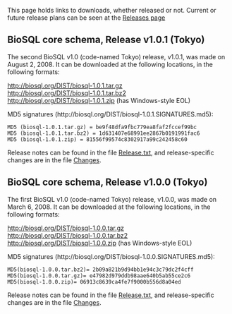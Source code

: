 This page holds links to downloads, whether released or not. Current or future release plans can be seen at the [[Releases|Releases page]]

== BioSQL core schema, Release v1.0.1 (Tokyo) ==

The second BioSQL v1.0 (code-named Tokyo) release, v1.0.1, was made on August 2, 2008. It can be
downloaded at the following locations, in the following formats:

http://biosql.org/DIST/biosql-1.0.1.tar.gz<br/>
http://biosql.org/DIST/biosql-1.0.1.tar.bz2<br/>
http://biosql.org/DIST/biosql-1.0.1.zip (has Windows-style EOL)

MD5 signatures (http://biosql.org/DIST/biosql-1.0.1.SIGNATURES.md5):
 MD5 (biosql-1.0.1.tar.gz) = be9f48dfa9fbc779ea8faf2fccef99bc
 MD5 (biosql-1.0.1.tar.bz2) = 1d631407e68991ee2867b0191991fac6
 MD5 (biosql-1.0.1.zip) = 81556f99574c8302917a99c242458c60

Release notes can be found in the file [http://code.open-bio.org/svnweb/index.cgi/biosql/view/biosql-schema/tags/biosql-release-1-0-1/Release.txt Release.txt], and release-specific changes are in the file [http://code.open-bio.org/svnweb/index.cgi/biosql/view/biosql-schema/tags/biosql-release-1-0-1/Changes Changes].

== BioSQL core schema, Release v1.0.0 (Tokyo) ==

The first BioSQL v1.0 (code-named Tokyo) release, v1.0.0, was made on March 6, 2008. It can be
downloaded at the following locations, in the following formats:

http://biosql.org/DIST/biosql-1.0.0.tar.gz<br/>
http://biosql.org/DIST/biosql-1.0.0.tar.bz2<br/>
http://biosql.org/DIST/biosql-1.0.0.zip (has Windows-style EOL)

MD5 signatures (http://biosql.org/DIST/biosql-1.0.0.SIGNATURES.md5):
 MD5(biosql-1.0.0.tar.bz2)= 2b09a821b9d94bb1e94c3c79dc2f4cff
 MD5(biosql-1.0.0.tar.gz)= e47982d979ddb98aae640b5ab55ce2c6
 MD5(biosql-1.0.0.zip)= 06913c8639ca4fe7f9000b556d8a04ed

Release notes can be found in the file [http://code.open-bio.org/svnweb/index.cgi/biosql/view/biosql-schema/tags/biosql-release-1-0-0/Release.txt Release.txt], and release-specific changes are in the file [http://code.open-bio.org/svnweb/index.cgi/biosql/view/biosql-schema/tags/biosql-release-1-0-0/Changes Changes].